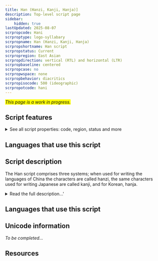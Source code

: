 ```yaml
---
title: Han (Hanzi, Kanji, Hanja)]
description: Top-level script page
sidebar:
    hidden: true
lastUpdated: 2025-08-07
scrpropcode: Hani
scrproptype: logo-syllabary
scrpropname: Han (Hanzi, Kanji, Hanja)
scrpropshortname: Han script
scrpropstatus: Current
scrpropregion: East Asian
scrpropdirection: vertical (RTL) and horizontal (LTR)
scrpropbaseline: centered
scrpropcase: no
scrpropwspace: none
scrpropbehavior: diacritics
scrpropisocode: 500 (ideographic)
scrpropotcode: hani
---
```


<span style='background-color:yellow'>_This page is a work in progress._</span>


## Script features

<details>
<summary> See all script properties: code, region, status and more</summary>
<ScriptInfo />
</details>

## Languages that use this script

<WsList script='Hani' wsMax='5' />

## Script description

The Han script comprises three systems; when used for writing the languages of China the characters are called hanzi, the same characters used for writing Japanese are called kanji, and for Korean, hanja.

<details><summary>Read the full description...'</summary>_Not yet available._</details>

## Languages that use this script

<WsList script='Hani' wsMax='5' />

## Unicode information

_To be completed..._

## Resources

<ScriptResources detailSummary='seemore' />

